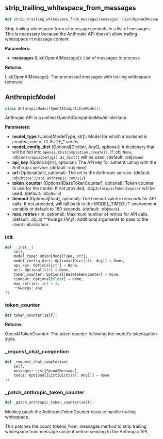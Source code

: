 <a id="camel.models.anthropic_model"></a>

<a id="camel.models.anthropic_model.strip_trailing_whitespace_from_messages"></a>

## strip_trailing_whitespace_from_messages

```python
def strip_trailing_whitespace_from_messages(messages: List[OpenAIMessage]):
```

Strip trailing whitespace from all message contents in a list of
messages. This is necessary because the Anthropic API doesn't allow
trailing whitespace in message content.

**Parameters:**

- **messages** (List[OpenAIMessage]): List of messages to process

**Returns:**

  List[OpenAIMessage]: The processed messages with trailing whitespace
removed

<a id="camel.models.anthropic_model.AnthropicModel"></a>

## AnthropicModel

```python
class AnthropicModel(OpenAICompatibleModel):
```

Anthropic API in a unified OpenAICompatibleModel interface.

**Parameters:**

- **model_type** (Union[ModelType, str]): Model for which a backend is created, one of CLAUDE_* series.
- **model_config_dict** (Optional[Dict[str, Any]], optional): A dictionary that will be fed into `openai.ChatCompletion.create()`. If :obj:`None`, :obj:`AnthropicConfig().as_dict()` will be used. (default: :obj:`None`)
- **api_key** (Optional[str], optional): The API key for authenticating with the Anthropic service. (default: :obj:`None`)
- **url** (Optional[str], optional): The url to the Anthropic service. (default: :obj:`https://api.anthropic.com/v1/`)
- **token_counter** (Optional[BaseTokenCounter], optional): Token counter to use for the model. If not provided, :obj:`AnthropicTokenCounter` will be used. (default: :obj:`None`)
- **timeout** (Optional[float], optional): The timeout value in seconds for API calls. If not provided, will fall back to the MODEL_TIMEOUT environment variable or default to 180 seconds. (default: :obj:`None`)
- **max_retries** (int, optional): Maximum number of retries for API calls. (default: :obj:`3`) **kwargs (Any): Additional arguments to pass to the client initialization.

<a id="camel.models.anthropic_model.AnthropicModel.__init__"></a>

### __init__

```python
def __init__(
    self,
    model_type: Union[ModelType, str],
    model_config_dict: Optional[Dict[str, Any]] = None,
    api_key: Optional[str] = None,
    url: Optional[str] = None,
    token_counter: Optional[BaseTokenCounter] = None,
    timeout: Optional[float] = None,
    max_retries: int = 3,
    **kwargs: Any
):
```

<a id="camel.models.anthropic_model.AnthropicModel.token_counter"></a>

### token_counter

```python
def token_counter(self):
```

**Returns:**

  OpenAITokenCounter: The token counter following the model's
tokenization style.

<a id="camel.models.anthropic_model.AnthropicModel._request_chat_completion"></a>

### _request_chat_completion

```python
def _request_chat_completion(
    self,
    messages: List[OpenAIMessage],
    tools: Optional[List[Dict[str, Any]]] = None
):
```

<a id="camel.models.anthropic_model.AnthropicModel._patch_anthropic_token_counter"></a>

### _patch_anthropic_token_counter

```python
def _patch_anthropic_token_counter(self):
```

Monkey patch the AnthropicTokenCounter class to handle trailing
whitespace.

This patches the count_tokens_from_messages method to strip trailing
whitespace from message content before sending to the Anthropic API.
